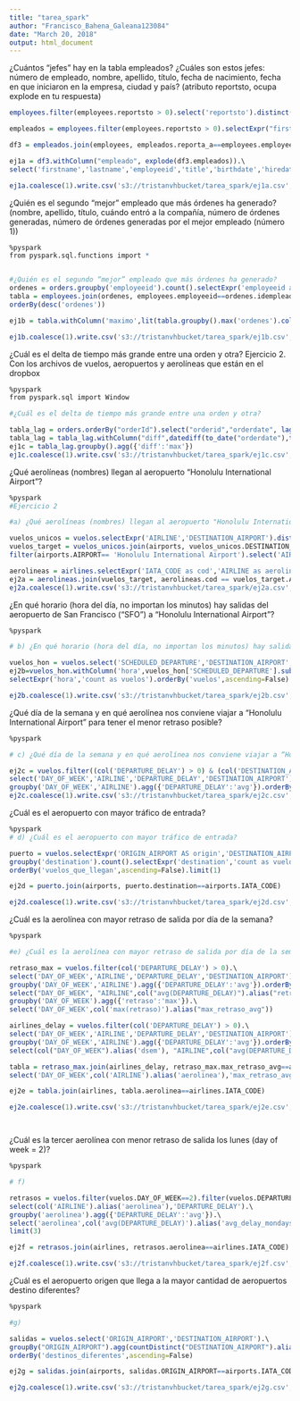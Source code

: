 ```yaml
---
title: "tarea_spark"
author: "Francisco_Bahena_Galeana123084"
date: "March 20, 2018"
output: html_document
---
```


¿Cuántos “jefes” hay en la tabla empleados? ¿Cuáles son estos jefes: número de empleado, nombre, apellido, título, fecha de nacimiento, fecha en que iniciaron en la empresa, ciudad y país? (atributo reportsto, ocupa explode en tu respuesta)

```r

employees.filter(employees.reportsto > 0).select('reportsto').distinct().count()

empleados = employees.filter(employees.reportsto > 0).selectExpr("firstname as name", "reportsto as reporta_a").groupby('reporta_a').agg((collect_set("name")).alias('empleados'))

df3 = empleados.join(employees, empleados.reporta_a==employees.employeeid)

ej1a = df3.withColumn("empleado", explode(df3.empleados)).\
select('firstname','lastname','employeeid','title','birthdate','hiredate','city','country','reporta_a','empleado')

ej1a.coalesce(1).write.csv('s3://tristanvhbucket/tarea_spark/ej1a.csv', header=True)
```


¿Quién es el segundo “mejor” empleado que más órdenes ha generado? (nombre, apellido, título, cuándo entró a la compañía, número de órdenes generadas, número de órdenes generadas por el mejor empleado (número 1))

```r



%pyspark
from pyspark.sql.functions import *


#¿Quién es el segundo “mejor” empleado que más órdenes ha generado?
ordenes = orders.groupby('employeeid').count().selectExpr('employeeid as idempleado','count as ordenes')
tabla = employees.join(ordenes, employees.employeeid==ordenes.idempleado).select('firstname','lastname','hiredate','title','ordenes').\
orderBy(desc('ordenes'))

ej1b = tabla.withColumn('maximo',lit(tabla.groupby().max('ordenes').collect()[0][0])).limit(2).orderBy('ordenes').limit(1)

ej1b.coalesce(1).write.csv('s3://tristanvhbucket/tarea_spark/ej1b.csv', header=True)


```

¿Cuál es el delta de tiempo más grande entre una orden y otra?
Ejercicio 2. Con los archivos de vuelos, aeropuertos y aerolíneas que están en el dropbox

```r

%pyspark
from pyspark.sql import Window

#¿Cuál es el delta de tiempo más grande entre una orden y otra?

tabla_lag = orders.orderBy("orderId").select("orderid","orderdate", lag("orderdate").over(Window.orderBy("orderid")).alias("laggeada"))
tabla_lag = tabla_lag.withColumn("diff",datediff(to_date("orderdate"),to_date("laggeada"))).orderBy("diff",ascending=False)
ej1c = tabla_lag.groupby().agg({'diff':'max'})
ej1c.coalesce(1).write.csv('s3://tristanvhbucket/tarea_spark/ej1c.csv', header=True)

```

¿Qué aerolíneas (nombres) llegan al aeropuerto “Honolulu International Airport”?

```r


%pyspark
#Ejercicio 2

#a) ¿Qué aerolíneas (nombres) llegan al aeropuerto "Honolulu International Airport"?

vuelos_unicos = vuelos.selectExpr('AIRLINE','DESTINATION_AIRPORT').distinct()
vuelos_target = vuelos_unicos.join(airports, vuelos_unicos.DESTINATION_AIRPORT==airports.IATA_CODE).\
filter(airports.AIRPORT== 'Honolulu International Airport').select('AIRLINE','AIRPORT','IATA_CODE')

aerolineas = airlines.selectExpr('IATA_CODE as cod','AIRLINE as aerolinea')
ej2a = aerolineas.join(vuelos_target, aerolineas.cod == vuelos_target.AIRLINE)
ej2a.coalesce(1).write.csv('s3://tristanvhbucket/tarea_spark/ej2a.csv', header=True)


```

¿En qué horario (hora del día, no importan los minutos) hay salidas del aeropuerto de San Francisco (“SFO”) a “Honolulu International Airport”?

```r

%pyspark

# b) ¿En qué horario (hora del día, no importan los minutos) hay salidas del aeropuerto de San Francisco (“SFO”) a “Honolulu International Airport”?

vuelos_hon = vuelos.select('SCHEDULED_DEPARTURE','DESTINATION_AIRPORT','ORIGIN_AIRPORT').filter((col("DESTINATION_AIRPORT") == "HNL") & (col("ORIGIN_AIRPORT") == "SFO"))
ej2b=vuelos_hon.withColumn('hora',vuelos_hon['SCHEDULED_DEPARTURE'].substr(0, 2)).groupby('hora').count().\
selectExpr('hora','count as vuelos').orderBy('vuelos',ascending=False)

ej2b.coalesce(1).write.csv('s3://tristanvhbucket/tarea_spark/ej2b.csv', header=True)

```

¿Qué día de la semana y en qué aerolínea nos conviene viajar a “Honolulu International Airport” para tener el menor retraso posible?

```r

%pyspark

# c) ¿Qué día de la semana y en qué aerolínea nos conviene viajar a “Honolulu International Airport” para tener el menor retraso posible?

ej2c = vuelos.filter((col('DEPARTURE_DELAY') > 0) & (col('DESTINATION_AIRPORT') == 'HNL')).\
select('DAY_OF_WEEK','AIRLINE','DEPARTURE_DELAY','DESTINATION_AIRPORT').\
groupby('DAY_OF_WEEK','AIRLINE').agg({'DEPARTURE_DELAY':'avg'}).orderBy('avg(DEPARTURE_DELAY)').limit(1)
ej2c.coalesce(1).write.csv('s3://tristanvhbucket/tarea_spark/ej2c.csv', header=True)

```
¿Cuál es el aeropuerto con mayor tráfico de entrada?

```r

%pyspark
# d) ¿Cuál es el aeropuerto con mayor tráfico de entrada?

puerto = vuelos.selectExpr('ORIGIN_AIRPORT AS origin','DESTINATION_AIRPORT as destination').\
groupby('destination').count().selectExpr('destination','count as vuelos_que_llegan').\
orderBy('vuelos_que_llegan',ascending=False).limit(1)

ej2d = puerto.join(airports, puerto.destination==airports.IATA_CODE)

ej2d.coalesce(1).write.csv('s3://tristanvhbucket/tarea_spark/ej2d.csv', header=True)


```
¿Cuál es la aerolínea con mayor retraso de salida por día de la semana?

```r

%pyspark

#e) ¿Cuál es la aerolínea con mayor retraso de salida por día de la semana?

retraso_max = vuelos.filter(col('DEPARTURE_DELAY') > 0).\
select('DAY_OF_WEEK','AIRLINE','DEPARTURE_DELAY','DESTINATION_AIRPORT').\
groupby('DAY_OF_WEEK','AIRLINE').agg({'DEPARTURE_DELAY':'avg'}).orderBy('avg(DEPARTURE_DELAY)').\
select("DAY_OF_WEEK", "AIRLINE",col("avg(DEPARTURE_DELAY)").alias("retraso")).\
groupby('DAY_OF_WEEK').agg({'retraso':'max'}).\
select('DAY_OF_WEEK',col('max(retraso)').alias("max_retraso_avg"))

airlines_delay = vuelos.filter(col('DEPARTURE_DELAY') > 0).\
select('DAY_OF_WEEK','AIRLINE','DEPARTURE_DELAY','DESTINATION_AIRPORT').\
groupby('DAY_OF_WEEK','AIRLINE').agg({'DEPARTURE_DELAY':'avg'}).orderBy('avg(DEPARTURE_DELAY)').\
select(col("DAY_OF_WEEK").alias('dsem'), "AIRLINE",col("avg(DEPARTURE_DELAY)").alias("retraso_prom"))

tabla = retraso_max.join(airlines_delay, retraso_max.max_retraso_avg==airlines_delay.retraso_prom).\
select('DAY_OF_WEEK',col('AIRLINE').alias('aerolinea'),'max_retraso_avg').orderBy('DAY_OF_WEEK')

ej2e = tabla.join(airlines, tabla.aerolinea==airlines.IATA_CODE)

ej2e.coalesce(1).write.csv('s3://tristanvhbucket/tarea_spark/ej2e.csv', header=True)




```
¿Cuál es la tercer aerolínea con menor retraso de salida los lunes (day of week = 2)?

```r

%pyspark

# f)

retrasos = vuelos.filter(vuelos.DAY_OF_WEEK==2).filter(vuelos.DEPARTURE_DELAY>0).\
select(col('AIRLINE').alias('aerolinea'),'DEPARTURE_DELAY').\
groupby('aerolinea').agg({'DEPARTURE_DELAY':'avg'}).\
select('aerolinea',col('avg(DEPARTURE_DELAY)').alias('avg_delay_mondays')).orderBy('avg_delay_mondays',ascending=True).\
limit(3)

ej2f = retrasos.join(airlines, retrasos.aerolinea==airlines.IATA_CODE).orderBy('avg_delay_mondays',ascending=False).limit(1)

ej2f.coalesce(1).write.csv('s3://tristanvhbucket/tarea_spark/ej2f.csv', header=True)


```
¿Cuál es el aeropuerto origen que llega a la mayor cantidad de aeropuertos destino diferentes?

```r

%pyspark

#g)

salidas = vuelos.select('ORIGIN_AIRPORT','DESTINATION_AIRPORT').\
groupBy("ORIGIN_AIRPORT").agg(countDistinct("DESTINATION_AIRPORT").alias('destinos_diferentes')).\
orderBy('destinos_diferentes',ascending=False)

ej2g = salidas.join(airports, salidas.ORIGIN_AIRPORT==airports.IATA_CODE).limit(1)

ej2g.coalesce(1).write.csv('s3://tristanvhbucket/tarea_spark/ej2g.csv', header=True)


```




